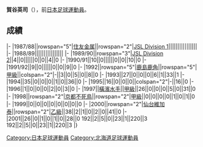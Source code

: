 {{unreferenced|time=2013-07-15T14:42:30+00:00}}
{{Infobox football biography
|name=賀谷英司
|image=
|fullname=賀谷英司
|birth_date={{Birth date and age|1969|2|8}}
|cityofbirth=[[北海道|北海道]]
|countryofbirth=[[日本|日本]]
|position=[[後衛_(足球)|後衛]]
|currentclub=
|years=1987-1996<br/>1997<br/>1998-1999<br/>2000-2001
|clubs=[[鹿島鹿角|住友金属/鹿島鹿角]]<br/>[[橫濱水手|橫濱水手]]<br/>[[京都不死鳥|京都不死鳥]]<br/>[[仙台維加泰|仙台維加泰]]
|caps(goals)=
|nationalyears=
|nationalteam=
|nationalcaps(goals)=
}}
'''賀谷英司'''（{{Bd|1969年|2月8日||}}），前[[日本|日本]][[足球|足球]][[運動員|運動員]]。

==成績==
{{Football player club statistics 1|YYN}}
{{Football player club statistics 2|JPN|YYN}}
|-
|1987/88||rowspan="5"|[[鹿島鹿角|住友金属]]||rowspan="2"|[[Japan_Soccer_League|JSL Division 1]]||||||||||||||||
|-
|1988/89||||||||||||||||
|-
|1989/90||rowspan="3"|[[Japan_Soccer_League|JSL Division 2]]||4||0||||||0||0||4||0
|-
|1990/91||10||0||||||0||0||10||0
|-
|1991/92||9||0||||||0||0||9||0
|-
|1992||rowspan="5"|[[鹿島鹿角|鹿島鹿角]]||rowspan="5"|[[日本職業足球甲級聯賽|甲級]]||colspan="2"|-||3||0||5||0||8||0
|-
|1993||27||0||0||0||6||1||33||1
|-
|1994||35||0||0||0||1||0||36||0
|-
|1995||16||0||0||0||colspan="2"|-||16||0
|-
|1996||1||0||0||0||2||0||3||0
|-
|1997||[[橫濱水手|橫濱水手]]||[[日本職業足球甲級聯賽|甲級]]||26||0||0||0||5||0||31||0
|-
|1998||rowspan="2"|[[京都不死鳥|京都不死鳥]]||rowspan="2"|[[日本職業足球甲級聯賽|甲級]]||0||0||0||0||1||0||1||0
|-
|1999||0||0||0||0||0||0||0||0
|-
|2000||rowspan="2"|[[仙台維加泰|仙台維加泰]]||rowspan="2"|[[日本職業足球乙級聯賽|乙級]]||38||2||1||0||2||0||41||0
|-
|2001||26||0||1||0||1||0||28||0
{{Football player club statistics 3|1|JPN}}192||2||5||0||23||1||220||3
{{Football player club statistics 5}}192||2||5||0||23||1||220||3
|}

{{Japan-sport-bio-stub}}
{{Soccer-player-stub}}
[[Category:日本足球運動員|Category:日本足球運動員]]
[[Category:北海道足球運動員|Category:北海道足球運動員]]